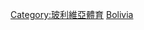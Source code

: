 {{Commons cat|Association football in Bolivia}}

[[Category:玻利維亞體育|Category:玻利維亞體育]]
[[Category:南美洲各国足球|Bolivia]]